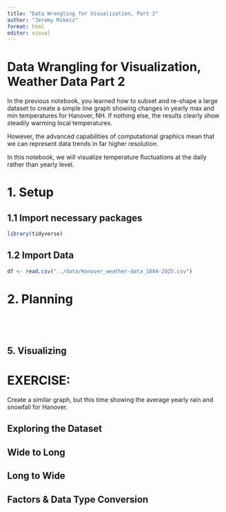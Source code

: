 ---
title: "Data Wrangling for Visualization, Part 2"
author: "Jeremy Mikecz"
format: html
editor: visual
---

# Data Wrangling for Visualization, Weather Data Part 2

In the previous notebook, you learned how to subset and re-shape a large dataset to create a simple line graph showing changes in yearly max and min temperatures for Hanover, NH. If nothing else, the results clearly show steadily warming local temperatures.

However, the advanced capabilities of computational graphics mean that we can represent data trends in far higher resolution.

In this notebook, we will visualize temperature fluctuations at the daily rather than yearly level.

# 1. Setup

## 1.1 Import necessary packages

```{r}
library(tidyverse)


```

## 1.2 Import Data

```{r}
df <- read.csv("../data/Hanover_weather-data_1884-2025.csv")

```

# 2. Planning

```         




```

## 5. Visualizing

# EXERCISE:

Create a similar graph, but this time showing the average yearly rain and snowfall for Hanover.

## Exploring the Dataset

## Wide to Long

## Long to Wide

## Factors & Data Type Conversion
